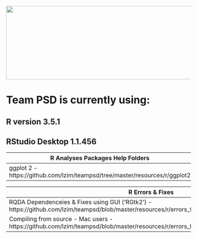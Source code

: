 <img src = "https://github.com/lzim/teampsd/blob/teampsd_style/teampsd_logo/team_psd_logo_sm.png"
     height = "200" width = "600">  

# Team PSD is currently using: 

## R version 3.5.1 
## RStudio Desktop 1.1.456 

R Analyses Packages Help Folders    |
-----------------   |
ggplot 2 - https://github.com/lzim/teampsd/tree/master/resources/r/ggplot2  |



R Errors & Fixes    |
-----------------   |
RQDA Dependenceies & Fixes using GUI ('RGtk2') - https://github.com/lzim/teampsd/blob/master/resources/r/errors_fixes/rqda_gui.Rmd   |
Compiling from source - Mac users - https://github.com/lzim/teampsd/blob/master/resources/r/errors_fixes/source%20compiling_mac.Rmd |
